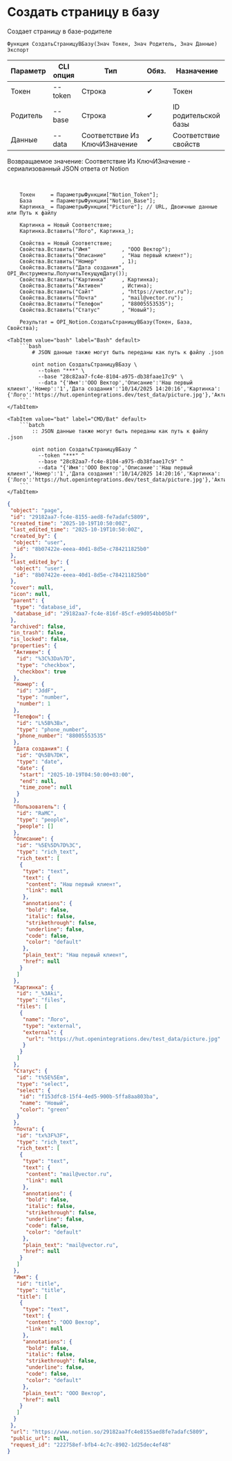 ﻿---
sidebar_position: 2
description: Создать страницу в базу и другие функции для работы с Notion в Открытом пакете интеграций - бесплатной open-source библиотеке интеграций для 1С:Предприятие 8, OneScript и CLI
keywords: [1C, 1С, 1С:Предприятие, 1С:Предприятие 8.3, API, Интеграция, Сервисы, Обмен, OneScript, CLI, Notion]
---


# Создать страницу в базу
 Создает страницу в базе-родителе



`Функция СоздатьСтраницуВБазу(Знач Токен, Знач Родитель, Знач Данные) Экспорт`

  | Параметр | CLI опция | Тип | Обяз. | Назначение |
  |-|-|-|-|-|
  | Токен | --token | Строка | &#x2714; | Токен |
  | Родитель | --base | Строка | &#x2714; | ID родительской базы |
  | Данные | --data | Соответствие Из КлючИЗначение | &#x2714; | Соответствие свойств |

  
  Возвращаемое значение:   Соответствие Из КлючИЗначение - сериализованный JSON ответа от Notion

<br/>



```bsl title="Пример использования для 1С:Предприятие/OneScript"
    Токен     = ПараметрыФункции["Notion_Token"];
    База      = ПараметрыФункции["Notion_Base"];
    Картинка_ = ПараметрыФункции["Picture"]; // URL, Двоичные данные или Путь к файлу

    Картинка = Новый Соответствие;
    Картинка.Вставить("Лого", Картинка_);

    Свойства = Новый Соответствие;
    Свойства.Вставить("Имя"          , "ООО Вектор");
    Свойства.Вставить("Описание"     , "Наш первый клиент");
    Свойства.Вставить("Номер"        , 1);
    Свойства.Вставить("Дата создания", OPI_Инструменты.ПолучитьТекущуюДату());
    Свойства.Вставить("Картинка"     , Картинка);
    Свойства.Вставить("Активен"      , Истина);
    Свойства.Вставить("Сайт"         , "https://vector.ru");
    Свойства.Вставить("Почта"        , "mail@vector.ru");
    Свойства.Вставить("Телефон"      , "88005553535");
    Свойства.Вставить("Статус"       , "Новый");

    Результат = OPI_Notion.СоздатьСтраницуВБазу(Токен, База, Свойства);
```
    

 <Tabs>
  
    <TabItem value="bash" label="Bash" default>
        ```bash
            # JSON данные также могут быть переданы как путь к файлу .json
            
            oint notion СоздатьСтраницуВБазу \
              --token "***" \
              --base "28c82aa7-fc4e-8104-a975-db38faae17c9" \
              --data "{'Имя':'ООО Вектор','Описание':'Наш первый клиент','Номер':'1','Дата создания':'10/14/2025 14:20:16','Картинка':{'Лого':'https://hut.openintegrations.dev/test_data/picture.jpg'},'Активен':true,'Сайт':'https://vector.ru','Почта':'mail@vector.ru','Телефон':'88005553535','Статус':'Новый'}"
        ```
    </TabItem>
  
    <TabItem value="bat" label="CMD/Bat" default>
        ```batch
            :: JSON данные также могут быть переданы как путь к файлу .json
            
            oint notion СоздатьСтраницуВБазу ^
              --token "***" ^
              --base "28c82aa7-fc4e-8104-a975-db38faae17c9" ^
              --data "{'Имя':'ООО Вектор','Описание':'Наш первый клиент','Номер':'1','Дата создания':'10/14/2025 14:20:16','Картинка':{'Лого':'https://hut.openintegrations.dev/test_data/picture.jpg'},'Активен':true,'Сайт':'https://vector.ru','Почта':'mail@vector.ru','Телефон':'88005553535','Статус':'Новый'}"
        ```
    </TabItem>
</Tabs>


```json title="Результат"
{
 "object": "page",
 "id": "29182aa7-fc4e-8155-aed8-fe7adafc5809",
 "created_time": "2025-10-19T10:50:00Z",
 "last_edited_time": "2025-10-19T10:50:00Z",
 "created_by": {
  "object": "user",
  "id": "8b07422e-eeea-40d1-8d5e-c784211825b0"
 },
 "last_edited_by": {
  "object": "user",
  "id": "8b07422e-eeea-40d1-8d5e-c784211825b0"
 },
 "cover": null,
 "icon": null,
 "parent": {
  "type": "database_id",
  "database_id": "29182aa7-fc4e-816f-85cf-e9d054bb05bf"
 },
 "archived": false,
 "in_trash": false,
 "is_locked": false,
 "properties": {
  "Активен": {
   "id": "%3C%3Da%7D",
   "type": "checkbox",
   "checkbox": true
  },
  "Номер": {
   "id": "JddF",
   "type": "number",
   "number": 1
  },
  "Телефон": {
   "id": "L%5B%3Bx",
   "type": "phone_number",
   "phone_number": "88005553535"
  },
  "Дата создания": {
   "id": "Q%5B%7DK",
   "type": "date",
   "date": {
    "start": "2025-10-19T04:50:00+03:00",
    "end": null,
    "time_zone": null
   }
  },
  "Пользователь": {
   "id": "RaMC",
   "type": "people",
   "people": []
  },
  "Описание": {
   "id": "%5E%5D%7D%3C",
   "type": "rich_text",
   "rich_text": [
    {
     "type": "text",
     "text": {
      "content": "Наш первый клиент",
      "link": null
     },
     "annotations": {
      "bold": false,
      "italic": false,
      "strikethrough": false,
      "underline": false,
      "code": false,
      "color": "default"
     },
     "plain_text": "Наш первый клиент",
     "href": null
    }
   ]
  },
  "Картинка": {
   "id": "_%3Aki",
   "type": "files",
   "files": [
    {
     "name": "Лого",
     "type": "external",
     "external": {
      "url": "https://hut.openintegrations.dev/test_data/picture.jpg"
     }
    }
   ]
  },
  "Статус": {
   "id": "t%5E%5Em",
   "type": "select",
   "select": {
    "id": "f153dfc8-15f4-4ed5-900b-5ffa8aa803ba",
    "name": "Новый",
    "color": "green"
   }
  },
  "Почта": {
   "id": "tx%3F%3F",
   "type": "rich_text",
   "rich_text": [
    {
     "type": "text",
     "text": {
      "content": "mail@vector.ru",
      "link": null
     },
     "annotations": {
      "bold": false,
      "italic": false,
      "strikethrough": false,
      "underline": false,
      "code": false,
      "color": "default"
     },
     "plain_text": "mail@vector.ru",
     "href": null
    }
   ]
  },
  "Имя": {
   "id": "title",
   "type": "title",
   "title": [
    {
     "type": "text",
     "text": {
      "content": "ООО Вектор",
      "link": null
     },
     "annotations": {
      "bold": false,
      "italic": false,
      "strikethrough": false,
      "underline": false,
      "code": false,
      "color": "default"
     },
     "plain_text": "ООО Вектор",
     "href": null
    }
   ]
  }
 },
 "url": "https://www.notion.so/29182aa7fc4e8155aed8fe7adafc5809",
 "public_url": null,
 "request_id": "222758ef-bfb4-4c7c-8902-1d25dec4ef48"
}
```
